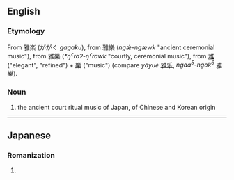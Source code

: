==English==
{{wikipedia|Gagaku}}
===Etymology===
From {{etyl|ja|en}} 雅楽 (ががく ''gagaku''), from {{etyl|ltc|en}} 雅樂 (''ngǽ-ngæwk'' "ancient ceremonial music"), from {{etyl|och|en}} 雅樂 (''*ŋˁraʔ-ŋˁrawk'' "courtly, ceremonial music"), from [[雅]] ("elegant", "refined") + [[樂]] ("music") (compare {{etyl|cmn|en}} ''yǎyuè'' [[雅乐]], {{yue}} ''ngaa<sup>5</sup>-ngok<sup>6</sup>'' 雅樂).

===Noun===
{{en-noun|-}}

# the ancient court ritual music of Japan, of Chinese and Korean origin

----

==Japanese==
===Romanization===
{{ja-romaji}}

# {{ja-romanization of|ががく}}